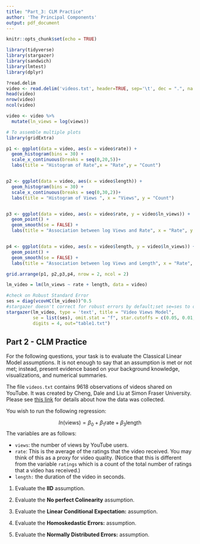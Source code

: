 ---
title: "Part_3: CLM Practice"
author: 'The Principal Components'
output: pdf_document
---

```{r setup, include=FALSE}
knitr::opts_chunk$set(echo = TRUE)
```

```{r}
library(tidyverse) 
library(stargazer)
library(sandwich)
library(lmtest)
library(dplyr)

```
```{r}
?read.delim
video <- read.delim('videos.txt', header=TRUE, sep='\t', dec = ".", na.strings = "NA")
head(video)
nrow(video)
ncol(video)
```
```{r}
video <- video %>% 
  mutate(ln_views = log(views))
```

```{r warning=FALSE, out.height= 100%, out.width=100%}
# To assemble multiple plots
library(gridExtra)

p1 <- ggplot(data = video, aes(x = video$rate)) +
  geom_histogram(bins = 30) +
  scale_x_continuous(breaks = seq(0,20,5))+
  labs(title = "Histogram of Rate",x = "Rate",y = "Count")


p2 <- ggplot(data = video, aes(x = video$length)) +
  geom_histogram(bins = 30) +
  scale_x_continuous(breaks = seq(0,30,2))+
  labs(title = "Histogram of Views ", x = "Views", y = "Count")


p3 <- ggplot(data = video, aes(x = video$rate, y = video$ln_views)) +
  geom_point() +
  geom_smooth(se = FALSE) +
  labs(title = "Association between log Views and Rate", x = "Rate", y = "Log Views")


p4 <- ggplot(data = video, aes(x = video$length, y = video$ln_views)) +
  geom_point() +
  geom_smooth(se = FALSE) +
  labs(title = "Association between log Views and Length", x = "Rate", y = "Log Views")

grid.arrange(p1, p2,p3,p4, nrow = 2, ncol = 2)
```


```{r linear regression}
lm_video = lm(ln_views ~ rate + length, data = video)

#check on Robust Standard Error
ses = diag(vcovHC(lm_video))^0.5
#stargazer doesn't correct for robust errors by default;set se=ses to override with the robust errors
stargazer(lm_video, type = 'text', title = "Video Views Model",
          se = list(ses), omit.stat = "f", star.cutoffs = c(0.05, 0.01, 0.001),
          digits = 4, out="table1.txt")
```



## Part 2 - CLM Practice

For the following questions, your task is to evaluate the Classical Linear Model assumptions. It is not enough to say that an assumption is met or not met; instead, present evidence based on your background knowledge, visualizations, and numerical summaries.

The file `videos.txt` contains 9618 observations of videos shared on YouTube. It was created by Cheng, Dale and Liu at Simon Fraser University. Please see [this link](http://netsg.cs.sfu.ca/youtubedata/) for details about how the data was collected.

You wish to run the following regression:

$$
ln(\text{views}) = \beta_0 + \beta_1 \text{rate}  + \beta_3 \text{length}
$$ 
The variables are as follows:

- `views`: the number of views by YouTube users.
- `rate`: This is the average of the ratings that the video received. You may think of this as a proxy for video quality. (Notice that this is different from the variable `ratings` which is a count of the total number of ratings that a video has received.)
- `length:` the duration of the video in seconds.


1. Evaluate the **IID** assumption.

2. Evaluate the **No perfect Colinearity** assumption.

3. Evaluate the **Linear Conditional Expectation:** assumption. 

4. Evaluate the **Homoskedastic Errors:** assumption.

5. Evaluate the **Normally Distributed Errors:** assumption.

